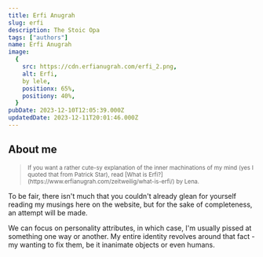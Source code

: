 ```yaml
---
title: Erfi Anugrah
slug: erfi
description: The Stoic Opa
tags: ["authors"]
name: Erfi Anugrah
image:
  {
    src: https://cdn.erfianugrah.com/erfi_2.png,
    alt: Erfi,
    by lele,
    positionx: 65%,
    positiony: 40%,
  }
pubDate: 2023-12-10T12:05:39.000Z
updatedDate: 2023-12-11T20:01:46.000Z
---
```


## About me

> <small>
>   If you want a rather cute-sy explanation of the inner machinations of my
>   mind (yes I quoted that from Patrick Star), read [What is
>   Erfi?](https://www.erfianugrah.com/zeitweilig/what-is-erfi/) by Lena.
> </small>

To be fair, there isn't much that you couldn't already glean for yourself reading my musings here on the website, but for the sake of completeness, an attempt will be made.

We can focus on personality attributes, in which case, I'm usually pissed at something one way or another. My entire identity revolves around that fact - my wanting to fix them, be it inanimate objects or even humans.

